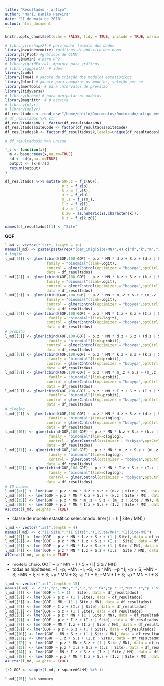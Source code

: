 ```yaml
---
title: "Resultados - artigo"
author: "Mori, Danilo Pereira"
date: "21 de maio de 2018"
output: html_document
---
```


```r
knitr::opts_chunk$set(echo = FALSE, tidy = TRUE, include = TRUE, warning = FALSE,cache = TRUE)
```

```r
# library(reshape2) # para mudar formato dos dados
library(RVAideMemoire) #gráficos diagnóstico dos GLMM
library(sjPlot) #gráficos de GLMM
library(MuMIn) # para R^2
# library(gridExtra)  #pacote para gráficos
# library(ggplot2)  # idem
library(sads)
library(lme4) # pacote de criação dos modelos estatísticos
library(blme) # pacote para comparar os modelos, seleção per se
library(merTools) # para intervalos de previsao
library(tidyverse)
# library(broom) # para manipular os modelos 
library(magrittr) # p escrita
# library(plyr) 
# library(dplyr) 
df_resultados <- read_csv("/home/danilo/Documentos/Doutorado/artigo_mestrado/Rmd_e_dados/df_resultados.csv")
# df_resultados %>% str
df_resultados$MN <- factor(df_resultados$MN)
df_resultados$SiteCode <- factor(df_resultados$SiteCode)
df_resultados$k <- factor(df_resultados$k,levels=unique(df_resultados$k))

# df_resultados$k %>% unique
```
<!-- Esqueleto dos resultados

a) MNEI por verossimilhança
-GOF) Se MNEI tiver seus parâmetros livres ele sempre apresentara boa congruência com o observado?
-theta) Se o ajuste dos parâmetros informa algo além da SAD em si, esperamos observar efeito positivo de p, pois para maiores coberturas vegetais há mais indivíduos na região biogeográfica.
-m) Idem, esperamos observar efeito positivo de p, uma vez que quanto menor a cobertura vegetal de uma paisagem menor a concetividade entre as manchas de habitat (REFERÊNCIA)

b) Conversão de parâmetros de imigração
-par{MNEI} -> par{MNEE} [parâmetros com maior interpretação biológica - que permite a parametrização a partir de valores observados]
-distância médias de dispersão -> m segundo uma simulação coalescente em paisagem fragmentada.

c) Estimando U a partir de uma simulação coalescente
- 20 valores de U a partir de cada nível de d [MM]
- U -> theta, pela formula de conversão de theta [MM]
- U ~ p * d + (d | Site) [ou a formula que estamos utilizando]

d) Congruência do observado entre os modelos neutros consideramos mesmo conjunto de parâmetros
[MM]: estabelecemos distâncias de dispersões segundo diferentes cenários de limitação à dispersão médio (d), que parametrizados com valores observados na natureza para diferentes sindromes de dispersão. Para cada nível de d estimamos a taxa de especiação necessária para manter a riqueza observada, sob a hipótese de equilíbrio dinâmico, (U - singleton/evento de morte) segundo MNEE. Utilizamos o par U e d para gerar SADs segundo MNEE e convertemos U e d em theta e m, respectivamente, para gerar SADs segundo MNEI. Para cada MN geramos 100 SADs réplicas que comparamos com a respectiva SAD observada pelo teste de Kolmogorov-Smirnov; contabilizamos o número de vezes que não foi possível refutar a hipótese nula de que a SAD réplica e SAD observada são amostras de uma mesma distribuição teórica na variável GOF (Goodness-of-fit). Temos 80 sítios de amostragens, 30 rodadas de simulação para cada nível de MN (EE e EI).

- GOF ~ p * d * MN + (d | Site / MN)
MN: factor 2 levels: EE, EI
d: numeric 30 valores para todas as simulações

e) Parâmetro a posteori: espécies input (Condit et al. 2012)
- spp_I ~ p * d + (d|Site)
- GOF ~ spp_I * d * MN + (d | Site / MN)


-->



<!-- última paragráfo de material e métodos

Organizamos os resultados em 3 blocos de dados, aqueles para MNEE, MNEI e MNEE + MNEI. As variáveis resposta são: GOF, $\theta$, m, U, spp_I e d. As variáveis indepedentes são cobertura vegetal (p) e função de dispersão, que está sendo expressa de forma categorica(k), assim, podemos avaliar tanto os dados de MNEE, quanto para MNEE + MNEI; e de forma contínua d (distância média de dispersão da função de dispersão), para os dados de MNEE. Convertemos os parâmetros de MNEE U e d em $\theta'$, m'; e $\theta$ e m de MNEI em  U' e (d' e k'), considerando que $J_M$ = número de indivíduos na paisagem. Quando houve mais de uma observação para um mesmo Sítio de amostragem, então utilizamos a variável Sítio como variável categórica dos efeitos aleatórios do modelo linear; quando a função de dispersão foi categória utilizamos (1|Site) e  (d|Site) se ela foi contínua. Assim, temos duas maneiras de partir a variação prevista pelo modelo. O $R_m^2$ é a variação explicada pelos efeitos fixos do modelo, ou seja, p e/ou a variável relacionada à limitação à dispersão (k ou d) ('R quadrado marginal'); já o R quadrado condicional, $R_c^2$, é a variação associado tanto às variáveis de efeito fixo quanto ao efeito aleatório (sítio de amostragem). 
Acredito que uma métrica de comparação entre $R^2$ para GLM e GLMM seria considerar a razão $R_{GLMM}^2 = R_m^2 / R_c^2$? -->

<!--
## Sessão antiga, 18jun ##
Introdução da sessão de resultados:

Vou explorar o terceiro bloco de dados c(MNEE, MNEI), em anexo a análise dos dados para o conjunto de dados MNEE e MNEI. MNEE e MNEI diferem na forma que implementam a teoria neutra e na forma com que estimam os parâmetros a priori simulação. Assim, unir os resultados em uma mesma análise de dados tem que ser feita considerando a origem dos dados, para adequar com os resultados de MNEE organizei os dados pela proporção da chuva de propágulos que permanece até a área imediata a da copa da árvore progenitora (l_cel metros). Incluindo os dados de MNEI, são 13 níveis na variável "k", o primeiro nível é aquele com cenário de limitação à dispersão mais rigoroso (=0.99), o penúltimo nível é o cenário de limitação à dispersão menos realista (=0.25) e o último nível são os dados de MNEI. Em análise exploratória observamos que mesmo com valores razoáveis de m, MNEI apresentou d's superiores ao de MNEE em escala log (anexo) e como d está relacionado com a proporção de propágulos até a área imediata da planta progenitora (k) ordenei os níveis de "k" agrupando os valores de MNEI juntos no último nível. Existe grande variação no parâmetro 'm' estimado por verossimilhança, contudo, essa variação não apresenta efeito de p (anexo), então, não considerar a variação interna de m em MNEI não deve interferir na análise dos dados. Em anexo, há as análises auxiliares que inclui dos outros conjuntos de dados.
i) Os dois modelos conseguem apresentar boa congruência com o observado? 
ii) Se sim quais as característica da paisagem e da relação com a área amostrada que propiciam esse resultado? 
iii) Em cenários de limitação à dispersão biologicamente realistas o modelo neutro apresente boa congruência com os dados?
iv) Qual o efeito da fragmentação na diversidade da paisagem segundo o predito neutro?


## Esqueleto dos resultados - 18jun ##

a) resultados para os parâmetros de imigração para as distâncias simuladas: m, I e k. Tentar incluir os valores estimados em campo
b) v ~ p * par_imig + S + (par_imig | Site); par_imig = d, m, I, k
c) GOF ~ p * MN * par_imig + S + (par_imig | Site / MN) 


-->
<!--
Para faciltar o ajuste dos modelos mistos aplicamos a transformação z nas variáveis contínuas: 
-->

```r
f_z <- function(x){
  m <- base::mean(x,na.rm=TRUE)
  sd <- sd(x,na.rm=TRUE)
  output <- (x-m)/sd
  return(output)
} 

df_resultados %<>% mutate(GOF.z = f_z(GOF),
                          p.z = f_z(p),
                          S.z = f_z(S),
                          U.z = f_z(U),
                          m_.z = f_z(m_),
                          I.z = f_z(I),
                          d.z = f_z(d),
                          k.z0 = as.numeric(as.character(k)),
                          k.z = f_z(k.z0))

names(df_resultados)[1] <- "Site"
```

__GOF__

<!--
i) selecao da funcao de ligacao e distribuicao de erros a partir da modelo cheio
ii) selecao do modelo mais plausível
iii) diagnóstico do modelo: Bolker et al.
-->

```r
l_md <- vector("list", length = 16)
names(l_md) <- paste(paste(rep("(par_imig|Site/MN)",4),c("d","k","m","I")),rep(c("logit","probit","cloglog","ID normal"),each=4))
# logito
l_md[[1]] <- glmer(cbind(GOF,100-GOF) ~ p.z * MN * d.z + S.z + (d.z | Site / MN), 
                   family = "binomial"(link=logit),
                   control = glmerControl(optimizer = "bobyqa",optCtrl = list(maxfun=2e5)),
                   data = df_resultados)
l_md[[2]] <- glmer(cbind(GOF,100-GOF) ~ p.z * MN * k.z + S.z + (k.z | Site / MN), 
                   family = "binomial"(link=logit),
                   control = glmerControl(optimizer = "bobyqa",optCtrl = list(maxfun=2e5)),
                   data = df_resultados)
l_md[[3]] <- glmer(cbind(GOF,100-GOF) ~ p.z * MN * m_.z + S.z + (m_.z | Site / MN), 
                   family = "binomial"(link=logit),
                   control = glmerControl(optimizer = "bobyqa",optCtrl = list(maxfun=2e5)),
                   data = df_resultados)
l_md[[4]] <- glmer(cbind(GOF,100-GOF) ~ p.z * MN * I.z + S.z + (I.z | Site / MN), 
                    family = "binomial"(link=logit),
                   control = glmerControl(optimizer = "bobyqa",optCtrl = list(maxfun=2e5)),
                   data = df_resultados)
# probito
l_md[[5]] <- glmer(cbind(GOF,100-GOF) ~ p.z * MN * d.z + S.z + (d.z | Site / MN), 
                    family = "binomial"(link=probit),
                   control = glmerControl(optimizer = "bobyqa",optCtrl = list(maxfun=2e5)),
                   data = df_resultados)
l_md[[6]] <- glmer(cbind(GOF,100-GOF) ~ p.z * MN * k.z + S.z + (k.z | Site / MN), 
                    family = "binomial"(link=probit),
                   control = glmerControl(optimizer = "bobyqa",optCtrl = list(maxfun=2e5)),
                   data = df_resultados)
l_md[[7]] <- glmer(cbind(GOF,100-GOF) ~ p.z * MN * m_.z + S.z + (m_.z | Site / MN), 
                    family = "binomial"(link=probit),
                   control = glmerControl(optimizer = "bobyqa",optCtrl = list(maxfun=2e5)),
                   data = df_resultados)
l_md[[8]] <- glmer(cbind(GOF,100-GOF) ~ p.z * MN * I.z + S.z + (I.z | Site / MN), 
                    family = "binomial"(link=probit),
                   control = glmerControl(optimizer = "bobyqa",optCtrl = list(maxfun=2e5)),
                   data = df_resultados)
# cloglog
l_md[[9]] <- glmer(cbind(GOF,100-GOF) ~ p.z * MN * d.z + S.z + (d.z | Site / MN), 
                    family = "binomial"(link=cloglog),
                   control = glmerControl(optimizer = "bobyqa",optCtrl = list(maxfun=2e5)),
                   data = df_resultados)
l_md[[10]] <- glmer(cbind(GOF,100-GOF) ~ p.z * MN * k.z + S.z + (k.z | Site / MN), 
                    family = "binomial"(link=cloglog),
                    control = glmerControl(optimizer = "bobyqa",optCtrl = list(maxfun=2e5)),
                   data = df_resultados)
l_md[[11]] <- glmer(cbind(GOF,100-GOF) ~ p.z * MN * m_.z + S.z + (m_.z | Site / MN), 
                    family = "binomial"(link=cloglog),
                    control = glmerControl(optimizer = "bobyqa",optCtrl = list(maxfun=2e5)),
                   data = df_resultados)
l_md[[12]] <- glmer(cbind(GOF,100-GOF) ~ p.z * MN * I.z + S.z + (I.z | Site / MN), 
                    family = "binomial"(link=cloglog),
                    control = glmerControl(optimizer = "bobyqa",optCtrl = list(maxfun=2e5)),
                   data = df_resultados)
# ID normal
l_md[[13]] <- lmer(GOF ~ p.z * MN * d.z + S.z + (d.z | Site / MN), data = df_resultados)
l_md[[14]] <- lmer(GOF ~ p.z * MN * k.z + S.z + (k.z | Site / MN), data = df_resultados)
l_md[[15]] <- lmer(GOF ~ p.z * MN * m_.z + S.z + (m_.z | Site / MN), data = df_resultados)
l_md[[16]] <- lmer(GOF ~ p.z * MN * I.z + S.z + (I.z | Site / MN), data = df_resultados)
AICctab(l_md, weights = TRUE)
```

- classe de modelo estastítico selecionado: lmer( I + (I | Site / MN) )
```r
l_md <- vector("list",length = 4)
names(l_md) <- c("(1|Site)","(I|Site)","(1|Site/MN)","(I|Site/MN)")
l_md[[1]] <- lmer(GOF ~ p.z * MN * I.z + S.z + (1 | Site), data = df_resultados)
l_md[[2]] <- lmer(GOF ~ p.z * MN * I.z + S.z + (I.z | Site), data = df_resultados)
l_md[[3]] <- lmer(GOF ~ p.z * MN * I.z + S.z + (1 | Site / MN), data = df_resultados)
l_md[[4]] <- lmer(GOF ~ p.z * MN * I.z + S.z + (I.z | Site / MN), data = df_resultados)
AICctab(l_md, weights = TRUE)
```


- modelo cheio: GOF ~ p * MN * I + S + (I | Site / MN)
- todas as hipóteses: ~1, ~p; ~MN; ~I; ~S; ~p * MN; ~p * I; ~p + S; ~MN + S; ~MN * I; ~I + S; ~p * MN + S; ~p * I + S;  ~MN * I + S; ~p * MN * I + S

```r
l_md <- vector("list",length = 15)
names(l_md) <- c("1","p","MN","I","S","p * MN","p * I","MN * I","p + S","MN + S", "I + S","p * MN + S","p * I + S","MN * I + S","p * MN * I + S")
l_md[[1]] <- lmer(GOF ~ 1 + (1 | Site), data = df_resultados)
l_md[[2]] <- lmer(GOF ~ p.z + (1 | Site), data = df_resultados)
l_md[[3]] <- lmer(GOF ~ MN + (1 | Site / MN), data = df_resultados)
l_md[[4]] <- lmer(GOF ~ I.z + (I.z | Site), data = df_resultados)
l_md[[5]] <- lmer(GOF ~ S.z + (1 | Site), data = df_resultados)
l_md[[6]] <- lmer(GOF ~ p.z * MN + (1 | Site / MN), data = df_resultados)
l_md[[7]] <- lmer(GOF ~ p.z * I.z + (I.z | Site), data = df_resultados)
l_md[[8]] <- lmer(GOF ~ MN * I.z + (I.z | Site / MN), data = df_resultados)
l_md[[9]] <- lmer(GOF ~ p.z + S.z + (1 | Site), data = df_resultados)
l_md[[10]] <- lmer(GOF ~ MN + S.z + (1 | Site / MN), data = df_resultados)
l_md[[11]] <- lmer(GOF ~ I.z + S.z + (I.z | Site), data = df_resultados)
l_md[[12]] <- lmer(GOF ~ p.z * MN + S.z + (1 | Site / MN), data = df_resultados)
l_md[[13]] <- lmer(GOF ~ p.z * I.z + S.z + (I.z | Site), data = df_resultados)
l_md[[14]] <- lmer(GOF ~ MN * I.z + S.z + (I.z | Site / MN), data = df_resultados)
l_md[[15]] <- lmer(GOF ~ p.z * MN * I.z + S.z + (I.z | Site / MN), data = df_resultados)
AICctab(l_md, weights = TRUE)
```

```r
(r2_GOF <- sapply(l_md, r.squaredGLMM) %>% t)
```

```r
l_md[[15]] %>% summary
```

<!--
#### GOF ####
__EE + EI__

```r
#0) criação dos dados e gráfico
df_md <- df_resultados %>% dplyr::select(Site, k, GOF, p.z,p)
# df_md %>% ggplot(aes(x=p,y=GOF)) + geom_point() + facet_wrap(~k,ncol = 4)

#i) seleção da combinação de funcao de ligacao e distribuicao teorica utilizando apenas o modelo cheio
l_md <- vector("list", length = 4)
names(l_md) <- c("logit-bin","probit-bin","cloglog - bin","normal")
l_md[[1]] <- glmer(cbind(GOF,100-GOF) ~ p.z * k + (1 | Site), 
                    family = "binomial",df_md)
l_md[[2]] <- glmer(cbind(GOF,100-GOF) ~ p.z * k + (1 | Site), 
                    family = "binomial"(link=probit),df_md)
l_md[[3]] <- glmer(cbind(GOF,100-GOF) ~ p.z * k + (1 | Site), 
                    family = "binomial"(link=cloglog), data = df_md)
l_md[[4]] <- lmer(GOF ~ p.z * k + (1 | Site), data = df_md)

# AICctab(l_md, weights = TRUE)
# df_md %>% ggplot(aes(x=p.z,y=GOF)) + geom_point() + facet_wrap(~k,ncol=4)
# df_md %>% ggplot(aes(x=p,y=GOF)) + geom_point() + facet_wrap(~k,ncol=4)
```
Como o R2 do modelo cheio estava muito baixo eu resolvi utilizar uma outra distribuição de probabilidade e função de ligação.


```r
# i) construção de modelos
l_md <- vector("list",length = 5)
names(l_md) <- c("GOF ~ p * k", "GOF ~ p + k", "GOF ~ p", "GOF ~ k","GOF ~ 1")
l_md[[1]] <- lmer(GOF ~ p.z * k + (1 | Site),df_md)
l_md[[2]] <- lmer(GOF ~ p.z + k + (1 | Site),df_md)
l_md[[3]] <- lmer(GOF ~ p.z + (1 | Site),df_md)
l_md[[4]] <- lmer(GOF ~ k + (1 | Site),df_md)
l_md[[5]] <- lmer(GOF ~ 1 + (1 | Site),df_md)
# l_md %<>% llply(.,function(X) update(X,control=glmerControl(optimizer="bobyqa", optCtrl = list(maxfun=2e5)))) 

# ii) seleção de modelos.
AICctab(l_md, weights = TRUE)

# hipótese selecionada #
md_GOF <- l_md[[1]]
# summary(md_GOF)
# 
(r2_GOF <- sapply(l_md, r.squaredGLMM))
# r2_GOF[1,]/r2_GOF[2,] * 100 %>% round(3)
# md_GOF %>% fixef() # parâmetros do efeito fixo
# md_GOF %>% ranef() # parâmetros do efeito aleatório

## inner_join com os resultados do modelo ##
df_md %<>% inner_join(.,augment(md_GOF),by=c("Site","k","GOF","p.z"))
```

__Figura 1__ [EE + EI] Seleção de modelos e R quadrado marginal e condicional da seleção de modelos


```r
# gráficos diagnóstico
l_p <- vector("list",length = 3)
l_p[[1]] <- ggplot(df_md,aes(x=.fitted,y=.resid))+
  geom_smooth(se=T,col="red") +
  geom_point() +
  ggtitle("gráfico diagnostico") + 
  labs(x="predito",y="residuo") +
  facet_wrap(~k,ncol=4)
l_p[[2]] <- ggplot(df_md,aes(x=p.z,y=.resid)) + 
  geom_smooth(se=T,col="red") +
  geom_point() +
  labs(x="p(z)",y="residuo") +
  facet_wrap(~k,ncol=4)
l_p[[3]] <- ggplot(mutate(df_md,p_class = cut(p.z,12)),aes(x=k,y=.resid)) + 
  geom_boxplot() + 
  labs(x="k",y="residuo")
  # geom_smooth(se=F,col="red") +
  # geom_point() +
  # facet_wrap(~p_class,ncol=4)
# grid.arrange(l_p[[1]], l_p[[2]], l_p[[3]],
#              layout_matrix = rbind(rep(1,4),rep(1,4),
#                                    rep(2,4),rep(2,4),
#                                    rep(3,4)) 
#              )
l_p[[1]]
```

__Figura 2__- modelo selecionado GOF: resíduos ~ ajustado. A variância não é constante ao longo dos valores fitados e parece que existe uma tendência na nuvem de dados, o que pode indicar que o modelo não conseguiu linearizar os dados.

A regressão dos resíduos contra o predito e as duas variáveis respostas (p e k) mostram que os modelos ajustados não apresentam boa congruência com os dados: a variância não é constante ao longo dos valores fitados para nenhum nível de k; e parece que há uma pequena tendência nos dados, principalmente para o nível 0.25 de k. Outra forma de avaliar a congruência com os dados é plotar o modelo ajustado com o observado:

```r
## novo conjunto de dados ##
# objetivo: criar todas as combinações entre as preditoras
df_newdat <- expand.grid(Site = df_md$Site[1],
                         k = unique(df_md$k),
                         p.z = seq(min(df_md$p.z)*1.1,max(df_md$p.z)*1.1, length=50)) #no código original é length=50, qual a implicação dessa mudança?
## Funçoes a serem calculadas a cada simulação ##
# Previstos por efeitos fixos e aleatórios
f1 <- function(.) predict(.,newdata=df_newdat)
# Previstos por efeitos fixos (argumento re.form=~0)
f2 <- function(.) predict(.,newdata=df_newdat, re.form=~0)
## Os dois bootstraps. Ajuste o argumento ncpus para o numero de cores de seu computador
b1 <- bootMer(md_GOF, FUN = f1, nsim=1000, parallel="multicore", ncpus=3) #fixos e aleatorios
b2 <- bootMer(md_GOF, FUN = f2, nsim=1000, parallel="multicore", ncpus=3) #fixos
## calcula as médias e intervalos de confiança quantílicos para cada combinação de preditoras
## no novo conjunto de dados
df_newdat$p <- df_newdat$p.z*sd(df_md$p) + mean(df_md$p) #?
df_newdat$mean <- apply(b1$t,2,mean)
df_newdat$IC.low <- apply(b1$t,2,quantile, 0.025)
df_newdat$IC.upp <- apply(b1$t,2,quantile, 0.975)
df_newdat$mean.fixed <- apply(b2$t,2,mean)
df_newdat$IC.low.fixed <- apply(b2$t,2,quantile, 0.025)
df_newdat$IC.upp.fixed <- apply(b2$t,2,quantile, 0.975)
## Plots de GOF/100 x cobertura standardizada com intervalos de predição
df_md %>%
    ggplot(aes(x=p,y=GOF) ) + 
    geom_ribbon(aes(y=mean, ymin=IC.low, ymax=IC.upp), data=df_newdat, col="gray", alpha=0.5) +
    geom_ribbon(aes(y=mean, ymin=IC.low.fixed, ymax=IC.upp.fixed), data=df_newdat, col="gray", alpha=0.5) +
    geom_line(aes(x=p, y=mean.fixed), data=df_newdat) +
    geom_point() +
    ggtitle("[EE + EI] GOF ~ p * k + (1|Sitio)") + 
    facet_wrap(~k,ncol=4)
```

__Figura 3__ GOF: observado e o estimado segundo o modelo mais plausível + intervarlo de confiança 95% bootstrap. Entre linhas brancas o intervalo de confiança considerando apenas os efeitos fixos do modelo, fora dela, na região cinza claro, o intervalo de confiança considerando efeitos fixos e efeitos aleatórios. A inclinação da tendência geral varia em função de k para p: para a proporção de propágulos que permanecem até $l_{cel}$ metros da planta progenitora = 0.99, observamos um efeito negativo de p; com o aumento da proporção de propágulos observamos a atenuação dessa tendência chegando a ser quase nula para proporção ~ 0.50 e invertendo o efeito em 0.25, onde p apresenta efeito positivo. O efeito de p para os resultados de MNEI podem ser negligenciados, além disso é a categoria que apresenta o melhor ajuste do modelo, sendo que para k = 0.25 é onde observa-se maior variância entre os resíduos. 



__EE__

```r
#0) criação dos dados e gráfico
df_md <- df_resultados %>% dplyr::select(Site, k, GOF, p.z,p,sd_k, DA) %>% filter(k != "EI") %>% mutate(d = sd_k/sqrt(2))
# df_md %>% ggplot(aes(x=p,y=GOF)) + geom_point() + facet_wrap(~k,ncol = 4)
# df_md %>% mutate(DA_class = cut(DA,12)) %>% ggplot(aes(x=k,y=d,group=Site)) + 
#   geom_smooth(method = "loess") + 
#   geom_point() +
#   facet_wrap(~ DA_class,ncol=4)

#i) seleção da combinação de funcao de ligacao e distribuicao teorica utilizando apenas o modelo cheio
l_md <- vector("list", length = 8)
names(l_md) <- c("lb 1|S","lb d|S","pb 1|S","pb d|S","cb 1|S","cb d|S","n 1|S","n d|S")
l_md[[1]] <- glmer(cbind(GOF,100-GOF) ~ p.z * k + (1 | Site),  # erro de convergencia
                   family = "binomial",
                   control = glmerControl(optimizer = "bobyqa",optCtrl = list(maxfun=2e5)),
                   df_md)
l_md[[2]] <- glmer(cbind(GOF,100-GOF) ~ p.z * d + (d | Site), 
                   family = "binomial",
                   control = glmerControl(optimizer = "bobyqa",optCtrl = list(maxfun=2e5)),
                   df_md)
l_md[[3]] <- glmer(cbind(GOF,100-GOF) ~ p.z * k + (1 | Site), # erro de convergencia 
                   family = "binomial"(link=probit),
                   control = glmerControl(optimizer = "bobyqa",optCtrl = list(maxfun=2e5)),
                   df_md)
l_md[[4]] <- glmer(cbind(GOF,100-GOF) ~ p.z * d + (d | Site), 
                   family = "binomial"(link=probit),
                   control = glmerControl(optimizer = "bobyqa",optCtrl = list(maxfun=2e5)),
                   df_md)
l_md[[5]] <- glmer(cbind(GOF,100-GOF) ~ p.z * k + (1 | Site), # erro de convergencia 
                   family = "binomial"(link=cloglog),
                   control = glmerControl(optimizer = "bobyqa",optCtrl = list(maxfun=2e5)),
                   data = df_md)
l_md[[6]] <- glmer(cbind(GOF,100-GOF) ~ p.z * d + (d | Site), 
                   family = "binomial"(link=cloglog), 
                   control = glmerControl(optimizer = "bobyqa",optCtrl = list(maxfun=2e5)),
                   data = df_md)
l_md[[7]] <- lmer(GOF ~ p.z * k + (1 | Site), data = df_md)
l_md[[8]] <- lmer(GOF ~ p.z * d + (d | Site), data = df_md)

# funcao de dispersao = categorica
# l_md <- vector("list", length = 4)
# names(l_md) <- c("lb 1|S","pb 1|S","cb 1|S","n 1|S")
# l_md[[1]] <- glmer(cbind(GOF,100-GOF) ~ p.z * k + (1 | Site), 
#                     family = "binomial",df_md)
# l_md[[2]] <- glmer(cbind(GOF,100-GOF) ~ p.z * k + (1 | Site), 
#                     family = "binomial"(link=probit),df_md)
# l_md[[3]] <- glmer(cbind(GOF,100-GOF) ~ p.z * k + (1 | Site), 
#                     family = "binomial"(link=cloglog), data = df_md)
# l_md[[4]] <- lmer(GOF ~ p.z * k + (1 | Site), data = df_md)

# AICctab(l_md, weights = TRUE)
# sapply(l_md, r.squaredGLMM)
# df_md %>% mutate(p_class = cut(p,20)) %>% 
  # ggplot(aes(x=d,y=GOF,group=Site)) + geom_point() + geom_line() + facet_wrap(~p_class,ncol=4)
```
Como o R2 do modelo cheio estava muito baixo eu resolvi utilizar uma outra distribuição de probabilidade e função de ligação.

__figura 4__ d ~ k, distância média de 

```r
# # i) construção de modelos
l_md <- vector("list",length = 5)
names(l_md) <- c("GOF ~ p * d", "GOF ~ p + d", "GOF ~ p", "GOF ~ d","GOF ~ 1")
l_md[[1]] <- glmer(cbind(GOF,100-GOF) ~ p.z * d + (d | Site), 
                   family = "binomial"(link=probit),
                   control = glmerControl(optimizer = "bobyqa",optCtrl = list(maxfun=2e5)),
                   df_md)
l_md[[2]] <- glmer(cbind(GOF,100-GOF) ~ p.z + d + (d | Site), 
                   family = "binomial"(link=probit),
                   control = glmerControl(optimizer = "bobyqa",optCtrl = list(maxfun=2e5)),
                   df_md)
l_md[[3]] <- glmer(cbind(GOF,100-GOF) ~ p.z + (1 | Site), 
                   family = "binomial"(link=probit),
                   control = glmerControl(optimizer = "bobyqa",optCtrl = list(maxfun=2e5)),
                   df_md)
l_md[[4]] <- glmer(cbind(GOF,100-GOF) ~ d + (d | Site), 
                   family = "binomial"(link=probit),
                   control = glmerControl(optimizer = "bobyqa",optCtrl = list(maxfun=2e5)),
                   df_md)
l_md[[5]] <- glmer(cbind(GOF,100-GOF) ~ 1 + (1 | Site), 
                   family = "binomial"(link=probit),
                   control = glmerControl(optimizer = "bobyqa",optCtrl = list(maxfun=2e5)),
                   df_md)
# # l_md %<>% llply(.,function(X) update(X,control=glmerControl(optimizer="bobyqa", optCtrl = list(maxfun=2e5)))) 
# 
# # ii) seleção de modelos.
print("tabela de selecao de hipoteses")
AICctab(l_md, weights = TRUE)
# 
# # hipótese selecionada #
# md_GOF <- l_md[[1]]
# # summary(md_GOF)
# # 
print("R2m e R2c")
(r2_GOF <- sapply(l_md, r.squaredGLMM))
print("R2m / R2c")
r2_GOF[1,]/r2_GOF[2,] * 100 %>% round(3)
# # md_GOF %>% fixef() # parâmetros do efeito fixo
# # md_GOF %>% ranef() # parâmetros do efeito aleatório
# 
# ## inner_join com os resultados do modelo ##
# df_md %<>% inner_join(.,augment(md_GOF),by=c("Site","k","GOF","p.z"))
```

__Figura 4__ [EE] Seleção de modelos e R quadrado marginal e condicional da seleção de modelos

Três hipóteses são igualmente plausíveis para descrever os efeitos da porcentagem de cobertura vegetal na paisagem (p) e da distância média de dispersão (d), o maior peso de evidência está para a hipótese que considera apenas o efeito de d, seguindo para a hipótese de interação entre p e d e de soma entre as duas variáveis. Nota-se que as hipóteses fora do intervalo de plausibilidade são aquelas que apresentam R2m < 0.57. O poder de explicação de R2m do modelo considerando apenas o conjunto de dados EE é menor do que o observado para os modelos selecionados para o conjunto de dados  
 

```r
# gráficos diagnóstico
# l_p <- vector("list",length = 3)
# l_p[[1]] <- ggplot(df_md,aes(x=.fitted,y=.resid))+
#   geom_smooth(se=T,col="red") +
#   geom_point() +
#   ggtitle("gráfico diagnostico") + 
#   labs(x="predito",y="residuo") +
#   facet_wrap(~k,ncol=4)
# l_p[[2]] <- ggplot(df_md,aes(x=p.z,y=.resid)) + 
#   geom_smooth(se=T,col="red") +
#   geom_point() +
#   labs(x="p(z)",y="residuo") +
#   facet_wrap(~k,ncol=4)
# l_p[[3]] <- ggplot(mutate(df_md,p_class = cut(p.z,12)),aes(x=k,y=.resid)) + 
#   geom_boxplot() + 
#   labs(x="k",y="residuo")
#   # geom_smooth(se=F,col="red") +
#   # geom_point() +
#   # facet_wrap(~p_class,ncol=4)
# # grid.arrange(l_p[[1]], l_p[[2]], l_p[[3]],
# #              layout_matrix = rbind(rep(1,4),rep(1,4),
# #                                    rep(2,4),rep(2,4),
# #                                    rep(3,4)) 
# #              )
# l_p[[1]]
```

__Figura 2__- modelo selecionado GOF: resíduos ~ ajustado. A variância não é constante ao longo dos valores fitados e parece que existe uma tendência na nuvem de dados, o que pode indicar que o modelo não conseguiu linearizar os dados.

A regressão dos resíduos contra o predito e as duas variáveis respostas (p e k) mostram que os modelos ajustados não apresentam boa congruência com os dados: a variância não é constante ao longo dos valores fitados para nenhum nível de k; e parece que há uma pequena tendência nos dados, principalmente para o nível 0.25 de k. Outra forma de avaliar a congruência com os dados é plotar o modelo ajustado com o observado:

```r
## novo conjunto de dados ##
# objetivo: criar todas as combinações entre as preditoras
# df_newdat <- expand.grid(Site = df_md$Site[1],
#                          k = unique(df_md$k),
#                          p.z = seq(min(df_md$p.z)*1.1,max(df_md$p.z)*1.1, length=50)) #no código original é length=50, qual a implicação dessa mudança?
# ## Funçoes a serem calculadas a cada simulação ##
# # Previstos por efeitos fixos e aleatórios
# f1 <- function(.) predict(.,newdata=df_newdat)
# # Previstos por efeitos fixos (argumento re.form=~0)
# f2 <- function(.) predict(.,newdata=df_newdat, re.form=~0)
# ## Os dois bootstraps. Ajuste o argumento ncpus para o numero de cores de seu computador
# b1 <- bootMer(md_GOF, FUN = f1, nsim=1000, parallel="multicore", ncpus=3) #fixos e aleatorios
# b2 <- bootMer(md_GOF, FUN = f2, nsim=1000, parallel="multicore", ncpus=3) #fixos
# ## calcula as médias e intervalos de confiança quantílicos para cada combinação de preditoras
# ## no novo conjunto de dados
# df_newdat$p <- df_newdat$p.z*sd(df_md$p) + mean(df_md$p) #?
# df_newdat$mean <- apply(b1$t,2,mean)
# df_newdat$IC.low <- apply(b1$t,2,quantile, 0.025)
# df_newdat$IC.upp <- apply(b1$t,2,quantile, 0.975)
# df_newdat$mean.fixed <- apply(b2$t,2,mean)
# df_newdat$IC.low.fixed <- apply(b2$t,2,quantile, 0.025)
# df_newdat$IC.upp.fixed <- apply(b2$t,2,quantile, 0.975)
# ## Plots de GOF/100 x cobertura standardizada com intervalos de predição
# df_md %>%
#     ggplot(aes(x=p,y=GOF) ) + 
#     geom_ribbon(aes(y=mean, ymin=IC.low, ymax=IC.upp), data=df_newdat, col="gray", alpha=0.5) +
#     geom_ribbon(aes(y=mean, ymin=IC.low.fixed, ymax=IC.upp.fixed), data=df_newdat, col="gray", alpha=0.5) +
#     geom_line(aes(x=p, y=mean.fixed), data=df_newdat) +
#     geom_point() +
#     ggtitle("GOF ~ p * k + (1|Sitio)") + 
#     facet_wrap(~k,ncol=4)
```

__Figura 3__ GOF: observado e o estimado segundo o modelo mais plausível + intervarlo de confiança 95% bootstrap. Entre linhas brancas o intervalo de confiança considerando apenas os efeitos fixos do modelo, fora dela, na região cinza claro, o intervalo de confiança considerando efeitos fixos e efeitos aleatórios. A inclinação da tendência geral varia em função de k para p: para a proporção de propágulos que permanecem até $l_{cel}$ metros da planta progenitora = 0.99, observamos um efeito negativo de p; com o aumento da proporção de propágulos observamos a atenuação dessa tendência chegando a ser quase nula para proporção ~ 0.50 e invertendo o efeito em 0.25, onde p apresenta efeito positivo. O efeito de p para os resultados de MNEI podem ser negligenciados, além disso é a categoria que apresenta o melhor ajuste do modelo, sendo que para k = 0.25 é onde observa-se maior variância entre os resíduos. 

__EI__

#### m ####
```r
## Dados ##
# df_resultados %>% select(Site, k, p, m, m_) %>% 
  # melt(.,id.vars = c("Site","k","p"))


#i) seleção da combinação de funcao de ligacao e distribuicao teorica utilizando apenas o modelo cheio
```

```r
# i) construção de modelos
# ii) seleção de modelos.
```

```r
# gráficos diagnóstico
```

```r
# plotar os dados completos: x = p, y = VR; 13 paineis o primeiro é 0.99 e o último EI
```

#### $\theta$ ####
```r
#i) seleção da combinação de funcao de ligacao e distribuicao teorica utilizando apenas o modelo cheio
```

```r
# i) construção de modelos
# ii) seleção de modelos.
```

```r
# gráficos diagnóstico
```

```r
# plotar os dados completos: x = p, y = VR; 13 paineis o primeiro é 0.99 e o último EI
```


__B) Parâmetro com maior significado biológico, uma vez que no equilíbrio U = taxa de extinção de espécies por evento de morte; uma aproximação da probabilidade de extinção de espécies raras na paisagem dado a riqueza observada na área amostrada.__

#### U ####
```r
#i) seleção da combinação de funcao de ligacao e distribuicao teorica utilizando apenas o modelo cheio
```

```r
# i) construção de modelos
# ii) seleção de modelos.
```

```r
# gráficos diagnóstico
```

```r
# plotar os dados completos: x = p, y = VR; 13 paineis o primeiro é 0.99 e o último EI
```



__C) Parâmetros a posteriori__


#### spp_I ####
```r
#i) seleção da combinação de funcao de ligacao e distribuicao teorica utilizando apenas o modelo cheio
```

```r
# i) construção de modelos
# ii) seleção de modelos.
```

```r
# gráficos diagnóstico
```

```r
# plotar os dados completos: x = p, y = VR; 13 paineis o primeiro é 0.99 e o último EI
```


#### GOF ~ spp_I ####
```r
#i) seleção da combinação de funcao de ligacao e distribuicao teorica utilizando apenas o modelo cheio
```

```r
# i) construção de modelos
# ii) seleção de modelos.
```

```r
# i) summary
# ii) gráficos diagnóstico
```



#########################################################################################################
m de MNEI 
#########################################################################################################

```r
# dados #
df_md <- df_resultados %>% filter(k == "EI") %>% select(SiteCode,k,p,sd_k_,J,DA,m) %>% mutate(l_cel = 100/sqrt(J/DA),d=sd_k_/sqrt(2))

# selecao de dist. prob #
l_md <- vector("list", length = 4)
names(l_md) <- c("logit-bin","probit-bin","cloglog - bin","normal")
l_md[[1]] <- glm(cbind(m,1-m) ~ p * l_cel, 
                    family = "binomial",df_md)
l_md[[2]] <- glm(cbind(m,1-m) ~ p * l_cel, 
                    family = "binomial"(link=probit),df_md)
l_md[[3]] <- glm(cbind(m,1-m) ~ p * l_cel, 
                    family = "binomial"(link=cloglog), data = df_md)
l_md[[4]] <- lm(m ~ p * l_cel, data = df_md)
# AICctab(l_md, weights = TRUE)
## modelo mais plausivel: lm

# selecao de modelos #
l_md <- vector("list",length = 5)
names(l_md) <- c("~ p * l", "~ p + l", "~ l", "~ p", "~ 1")
l_md[[1]] <- lm(m ~ p * l_cel,df_md)
l_md[[2]] <- lm(m ~ p + l_cel,df_md)
l_md[[3]] <- lm(m ~ l_cel,df_md)
l_md[[4]] <- lm(m ~ p,df_md)
l_md[[5]] <- lm(m ~ 1,df_md)
AICctab(l_md, weights = TRUE)

#modelo mais plausível
coef(l_md[[5]])

```

ANEXO:
 apenas os itens 
_Resultados para MNEI_

A) Variável de congruência com o observado e parâmetros livres
-GOF, $\theta$, m ~ p 

B) Parâmetros convertidos
-U', d' ~ p

vi.a) d' ~ m
vi.b) k' ~ d'

C) Parâmetros estimados a posteriori
-spp_I, $S_M'$ ~ p

D) Congruência com o observado e spp input como métrica composto de theta e m
-GOF ~ spp_I

_Resultados para MNEE_ 
k <- factor( as.character( c(0.99,seq(0.95,0.50,by=-0.05),0.25) ) ) - a proporção de propágulos até a área imediata da planta progenitora ($l_{cel}$ metros da copa da árvore progenitora)

A) Variável de congruência com o observado e parâmetro livre 
-GOF, U ~ p * k + (1|Site)
        ~ p * d + (d|Site)
     
B) Parâmetros convertidos     
-m' ~ p * k + (1|Site)
    ~ p * d + (d|Site)

iv)$\theta'$ ~ p * k + (1|Site)
     ~ p * d + (d|Site)

C) Parâmetros estimados a posteriori
-spp_I' ~ p * k + (1|Site)
        ~ p * d + (d|Site)

vi)$S_M$ ~ p * k + (1|Site)
         ~ p * d + (d|Site)

-GOF ~ spp_I' * k + (1|Site)
     ~ spp_I' * d + (d|Site)
-->